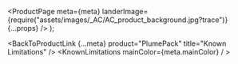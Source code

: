 
  <ProductPage
    meta={meta}
    landerImage={require("assets/images/_AC/AC_product_background.jpg?trace")}
    {...props}
  />
);

<BackToProductLink {...meta} product="PlumePack" title="Known Limitations" />
<KnownLimitations mainColor={meta.mainColor} / >